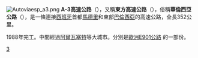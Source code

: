 {{Multiple issues|
{{Expand language|1=es|time=2020-08-01T00:17:34+00:00}}
{{Unreferenced|time=2020-08-01T00:31:14+00:00}}
}}
[[File:Autoviaesp_a3.png|right]]
'''A-3高速公路'''（{{lang-es|Autovía A-3}}），又稱'''東方高速公路'''（{{lang|es|Autovia del Este}}），俗稱'''華倫西亞公路'''（{{lang|es|Carretera de Valencia}}），是一條連接[[西班牙|西班牙]]首都[[馬德里|馬德里]]和東部[[巴倫西亞|巴倫西亞]]的高速公路，全長352公里。

1988年完工。中間經過[[阿爾瓦塞特|阿爾瓦塞特]]等大城市。分別是[[歐洲E901公路|歐洲E901公路]] 的一部份。

{{Motorways in Spain}}

[[Category:西班牙高速公路|3]]